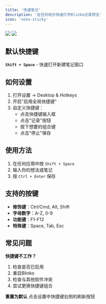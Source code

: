 ```yaml
---
title: '快速笔记'
description: '在任何地方快速打开Blinko记录想法'
icon: 'note-sticky'
---
```


<img className="rounded-2xl" src="/images/2025-09-19-16-01-49.png" />
<img className="rounded-2xl" src="/images/2025-09-19-15-47-02.png" />


## 默认快捷键

**`Shift + Space`** - 快速打开新建笔记窗口

## 如何设置

1. 打开设置 → Desktop & Hotkeys
2. 开启"启用全局快捷键"
3. 自定义快捷键：
   - 点击快捷键输入框
   - 点击"记录"按钮
   - 按下想要的组合键
   - 点击"停止"保存

## 使用方法

1. 在任何应用中按 `Shift + Space`
2. 输入你的想法或笔记
3. 按 `Ctrl + Enter` 保存

## 支持的按键

- **修饰键**：Ctrl/Cmd, Alt, Shift
- **字母数字**：A-Z, 0-9
- **功能键**：F1-F12
- **特殊键**：Space, Tab, Esc

## 常见问题

**快捷键不工作？**
1. 检查是否已启用
2. 重启Blinko
3. 检查与其他软件冲突
4. 尝试更换快捷键组合

**重置为默认**
点击设置中快捷键右侧的刷新按钮